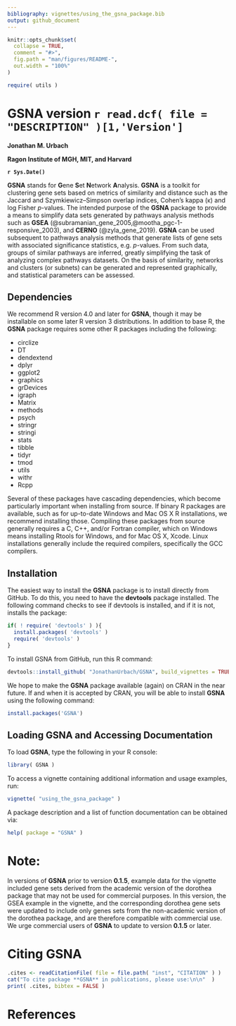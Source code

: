 ```yaml
---
bibliography: vignettes/using_the_gsna_package.bib
output: github_document
---
```


<!-- README.md is generated from README.Rmd. Please edit that file -->

```r
knitr::opts_chunk$set(
  collapse = TRUE,
  comment = "#>",
  fig.path = "man/figures/README-",
  out.width = "100%"
)

require( utils )

```

# GSNA version `r read.dcf( file = "DESCRIPTION" )[1,'Version']`

**Jonathan M. Urbach**

**Ragon Institute of MGH, MIT, and Harvard**  

**`r Sys.Date()`**  

 
<!-- badges: start -->
<!-- badges: end -->
 
**GSNA** stands for **G**ene **S**et **N**etwork **A**nalysis. **GSNA** is a toolkit for clustering gene sets based on metrics of similarity and distance such as the Jaccard and Szymkiewicz–Simpson overlap indices, Cohen's kappa (&kappa;) and log Fisher *p*-values. The intended purpose of the **GSNA** package to provide a means to simplify data sets generated by pathways analysis methods such as **GSEA** (@subramanian_gene_2005,@mootha_pgc-1-responsive_2003), and **CERNO** (@zyla_gene_2019). **GSNA** can be used subsequent to pathways analysis methods that generate lists of gene sets with associated significance statistics, e.g. *p*-values. From such data, groups of similar pathways are inferred, greatly simplifying the task of analyzing complex pathways datasets. On the basis of similarity, networks and clusters (or subnets) can be generated and represented graphically, and statistical parameters can be assessed.


## Dependencies  

We recommend R version 4.0 and later for **GSNA**, though it may be installable on some later R version 3 distributions. In addition to base R, the **GSNA** package requires some other R packages including the following:

* circlize  
* DT  
* dendextend  
* dplyr  
* ggplot2  
* graphics  
* grDevices  
* igraph  
* Matrix  
* methods  
* psych  
* stringr  
* stringi  
* stats  
* tibble  
* tidyr  
* tmod  
* utils  
* withr  
* Rcpp

Several of these packages have cascading dependencies, which become particularly important when installing from source. If binary R packages are available, such as for up-to-date Windows and Mac OS X R installations, we recommend installing those. Compiling these packages from source generally requires a C, C++, and/or Fortran compiler, which on Windows means installing Rtools for Windows, and for Mac OS X, Xcode. Linux installations generally include the required compilers, specifically the GCC compilers.    

## Installation  

The easiest way to install the **GSNA** package is to install directly from GitHub. To do this, you need to have the **devtools** package installed. The following command checks to see if devtools is installed, and if it is not, installs the package:

``` r
if( ! require( 'devtools' ) ){
  install.packages( 'devtools' )
  require( 'devtools' )
}
```
To install GSNA from GitHub, run this R command:  

``` r
devtools::install_github( "JonathanUrbach/GSNA", build_vignettes = TRUE )
```

We hope to make the **GSNA** package available (again) on CRAN in the near future. If and when it is accepted by CRAN, you will be able to install **GSNA** using the following command:


``` r
install.packages('GSNA')
```


## Loading **GSNA** and Accessing Documentation    

To load **GSNA**, type the following in your R console:  

``` r 
library( GSNA )
```


To access a vignette containing additional information and usage examples, run:

``` r
vignette( "using_the_gsna_package" )
```

A package description and a list of function documentation can be obtained via:

``` r
help( package = "GSNA" )
```

# Note:  

In versions of **GSNA** prior to version **0.1.5**, example data for the vignette included gene sets derived from the academic version of the dorothea package that may not be used for commercial purposes. In this version, the GSEA example in the vignette, and the corresponding dorothea gene sets were updated to include only genes sets from the non-academic version of the dorothea package, and are therefore compatible with commercial use. We urge commercial users of **GSNA** to update to version **0.1.5** or later.    

# Citing **GSNA**  

```r
.cites <- readCitationFile( file = file.path( "inst", "CITATION" ) )
cat("To cite package **GSNA** in publications, please use:\n\n"  )
print( .cites, bibtex = FALSE )
```



# References

<div id="refs"></div>


